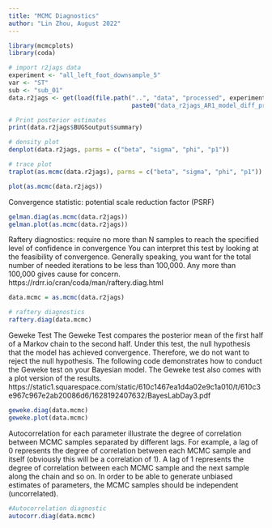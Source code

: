 ---
title: "MCMC Diagnostics"
author: "Lin Zhou, August 2022"
---

```{r}
library(mcmcplots)
library(coda)

# import r2jags data
experiment <- "all_left_foot_downsample_5"
var <- "ST"
sub <- "sub_01"
data.r2jags <- get(load(file.path("..", "data", "processed", experiment, 
                                  paste0("data_r2jags_AR1_model_diff_prob_", var, "_", sub, ".RData"))))

# Print posterior estimates
print(data.r2jags$BUGSoutput$summary)

# density plot
denplot(data.r2jags, parms = c("beta", "sigma", "phi", "p1"))

# trace plot
traplot(as.mcmc(data.r2jags), parms = c("beta", "sigma", "phi", "p1"))

```

```{r, fig.width = 7, fig.height = 7}
plot(as.mcmc(data.r2jags))
```

Convergence statistic: potential scale reduction factor (PSRF)
```{r, fig.width = 7, fig.height = 5}
gelman.diag(as.mcmc(data.r2jags))
gelman.plot(as.mcmc(data.r2jags))
```
Raftery diagnostics: require no more than N samples to reach the specified level of confidence in convergence
You can interpret this test by looking at the feasibility of convergence. Generally speaking, you want for the total number of needed iterations to be less than 100,000. Any more than 100,000 gives cause for concern.
https://rdrr.io/cran/coda/man/raftery.diag.html
```{r}
data.mcmc = as.mcmc(data.r2jags)

# raftery diagnostics
raftery.diag(data.mcmc)
```
Geweke Test
The Geweke Test compares the posterior mean of the first half of a Markov chain to the second half. Under this test, the null hypothesis that the model has achieved convergence. Therefore, we do not want to reject the null hypothesis. The following code demonstrates how to conduct the Geweke test on your Bayesian model. The Geweke test also comes with a plot version of the results.
https://static1.squarespace.com/static/610c1467ea1d4a02e9c1a010/t/610c3e967c967e2ab20086d6/1628192407632/BayesLabDay3.pdf
```{r}
geweke.diag(data.mcmc)
geweke.plot(data.mcmc)
```


Autocorrelation for each parameter illustrate the degree of correlation between MCMC samples separated by different lags. For example, a lag of 0 represents the degree of correlation between each MCMC sample and itself (obviously this will be a correlation of 1). A lag of 1 represents the degree of correlation between each MCMC sample and the next sample along the chain and so on. In order to be able to generate unbiased estimates of parameters, the MCMC samples should be independent (uncorrelated).
```{r}
#Autocorrelation diagnostic
autocorr.diag(data.mcmc)
```

